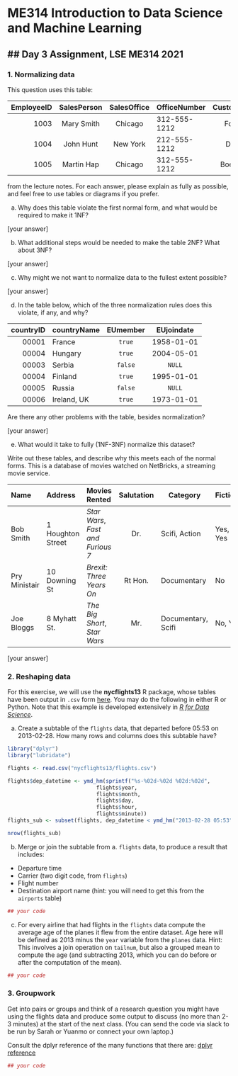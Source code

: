 
# ME314 Introduction to Data Science and Machine Learning

## Day 3 Assignment, LSE ME314 2021
---

### 1.  Normalizing data

This question uses this table:

   | EmployeeID | SalesPerson | SalesOffice | OfficeNumber | Customer1 | Customer2 | Customer3 |
   | ------:|:-------------:|:----------:|:------------ |:-------:|:------:|:------:|
   | 1003   | Mary Smith    |  Chicago   | 312-555-1212 | Ford   | GM |       |
   | 1004   | John Hunt     |  New York  | 212-555-1212 | Dell   | HP | Apple |
   | 1005   | Martin Hap    |  Chicago   | 312-555-1212 | Boeing |    |       |

from the lecture notes.  For each answer, please explain as fully as possible, and feel free to use tables or diagrams if you prefer.

a)  Why does this table violate the first normal form, and what would be required to make it 1NF?

[your answer]

b)  What additional steps would be needed to make the table 2NF? What about 3NF?

[your answer]

c)  Why might we not want to normalize data to the fullest extent possible?

[your answer]

d)  In the table below, which of the three normalization rules does this violate, if any, and why?

   |  countryID  |  countryName    |   EUmember   |  EUjoindate  |
   | -----------:|:----------------|:------------:|:------------:|
   | 00001       | France          |  `true`      |  1958-01-01  |
   | 00004       | Hungary         |  `true`      |  2004-05-01  |
   | 00003       | Serbia          |  `false`     |       `NULL` |
   | 00004       | Finland         |  `true`      |  1995-01-01  |
   | 00005       | Russia          |  `false`     |       `NULL` |
   | 00006       | Ireland, UK     |  `true`      |  1973-01-01  |

   Are there any other problems with the table, besides normalization?

[your answer]

e)  What would it take to fully (1NF-3NF) normalize this dataset?

   Write out these tables, and describe why this meets each of the normal forms.  This is a database of movies watched on NetBricks, a streaming movie service.

   | Name           | Address    |   Movies Rented   |  Salutation  | Category | Fiction? |
   |:---------------|:-----------|:------------------|:------------:|----------|----------|
   | Bob Smith      | 1 Houghton Street  | _Star Wars_, _Fast and Furious 7_ |  Dr. |  Scifi, Action | Yes, Yes|
   | Pry Ministair  | 10 Downing St  |  _Brexit: Three Years On_   |  Rt Hon.  | Documentary | No |
   | Joe Bloggs     | 8 Myhatt St.  |  _The Big Short_, _Star Wars_  | Mr. | Documentary, Scifi | No, Yes |


[your answer]

### 2.  Reshaping data

For this exercise, we will use the **nycflights13** R package, whose tables have been output in `.csv` form [here](nycflights13/).  You may do the following in either R or Python.  Note that this example is developed extensively in [_R for Data Science_](http://r4ds.had.co.nz/relational-data.html).

a)  Create a subtable of the `flights` data, that departed before 05:53 on 2013-02-28.  How many rows and columns does this subtable have?  

```r
library("dplyr")
library("lubridate")

flights <- read.csv("nycflights13/flights.csv")

flights$dep_datetime <- ymd_hm(sprintf("%s-%02d-%02d %02d:%02d",
                            flights$year,
                            flights$month,
                            flights$day,
                            flights$hour,
                            flights$minute))
flights_sub <- subset(flights, dep_datetime < ymd_hm("2013-02-28 05:53"))

nrow(flights_sub)
```

b)  Merge or join the subtable from a. `flights` data, to produce a result that includes:  
   *  Departure time
   *  Carrier (two digit code, from `flights`)
   *  Flight number
   *  Destination airport name (hint: you will need to get this from the `airports` table)  

```r
## your code
```

c) For every airline that had flights in the `flights` data compute the average age of the planes it flew from the entire dataset.  Age here will be defined as 2013 minus the `year` variable from the `planes` data.  Hint: This involves a join operation on `tailnum`, but also a grouped mean to compute the age (and subtracting 2013, which you can do before or after the computation of the mean).


```r
## your code
```

### 3.  Groupwork
Get into pairs or groups and think of a research question you might have using the flights data and produce some output to discuss (no more than 2-3 minutes) at the start of the next class. (You can send the code via slack to be run by Sarah or Yuanmo or connect your own laptop.)

Consult the dplyr reference of the many functions that there are: 
[dplyr reference](https://dplyr.tidyverse.org/reference/index.html)


```r
## your code
```
